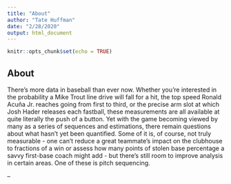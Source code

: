 ```yaml
---
title: "About"
author: "Tate Huffman"
date: "2/28/2020"
output: html_document
---
```


```r
knitr::opts_chunk$set(echo = TRUE)
```

## About

There's more data in baseball than ever now. Whether you're interested in the probability a Mike Trout line drive will fall for a hit, the top speed Ronald Acuña Jr. reaches going from first to third, or the precise arm slot at which Josh Hader releases each fastball, these measurements are all available at quite literally the push of a button. Yet with the game becoming viewed by many as a series of sequences and estimations, there remain questions about what hasn't yet been quantified. Some of it is, of course, not truly measurable - one can't reduce a great teammate's impact on the clubhouse to fractions of a win or assess how many points of stolen base percentage a savvy first-base coach might add - but there's still room to improve analysis in certain areas. One of these is pitch sequencing.

--